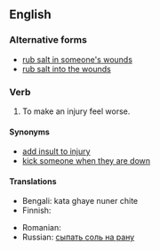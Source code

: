 ==English==

===Alternative forms===
*[[rub salt in someone's wounds]]
*[[rub salt into the wounds]]

===Verb===
{{infl|en|verb|head=to [[rub]] [[salt]] [[in]] [[the]] [[wound]]}}

# {{idiomatic}} To make an injury feel worse.

====Synonyms====
* [[add insult to injury]]
* [[kick someone when they are down]]

====Translations====
{{trans-top|to make an injury feel worse}}
* Bengali: kata ghaye nuner chite
* Finnish: {{t-|fi|vääntää veistä haavassa}}
{{trans-mid}}
* Romanian: {{t|ro|a pune sare pe rană}}
* Russian: [[сыпать соль на рану]]
{{trans-bottom}}